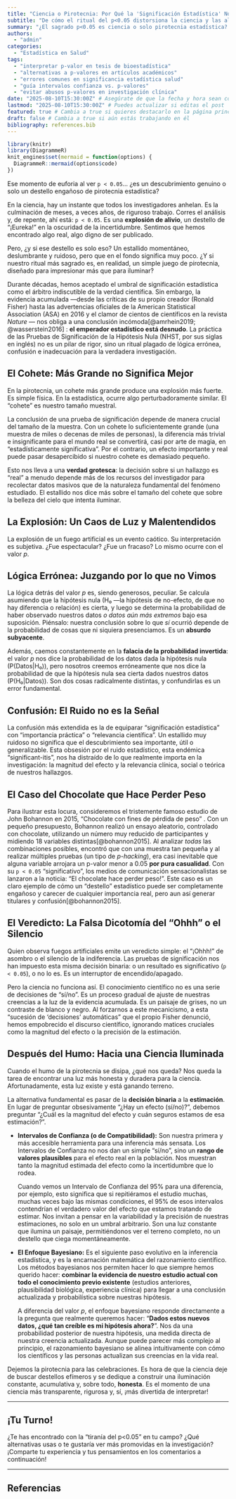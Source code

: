 ```yaml
---
title: "Ciencia o Pirotecnia: Por Qué la 'Significación Estadística' Nos Ciega con Falsos Destellos"
subtitle: "De cómo el ritual del p<0.05 distorsiona la ciencia y las alternativas que iluminan el camino real" # Subtítulo atractivo
summary: "¿El sagrado p<0.05 es ciencia o solo pirotecnia estadística? Crítica demoledora a la 'significación estadística': sus falacias lógicas, su confusión con la importancia real, y por qué los intervalos de compatibilidad y el enfoque bayesiano son la luz que necesitamos para una investigación más honesta y efectiva." # Resumen más contundente y con palabras clave
authors:
  - "admin"
categories:
  - "Estadística en Salud"
tags:
  - "interpretar p-valor en tesis de bioestadística"
  - "alternativas a p-valores en artículos académicos"
  - "errores comunes en significancia estadística salud"
  - "guía intervalos confianza vs. p-valores" 
  - "evitar abusos p-valores en investigación clínica"
date: "2025-08-10T15:30:00Z" # Asegúrate de que la fecha y hora sean correctas
lastmod: "2025-08-10T15:30:00Z" # Puedes actualizar si editas el post
featured: true # Cambia a true si quieres destacarlo en la página principal
draft: false # Cambia a true si aún estás trabajando en él
bibliography: references.bib
---
```


```r
library(knitr)
library(DiagrammeR)
knit_engines$set(mermaid = function(options) {
  DiagrammeR::mermaid(options$code)
})
```

Ese momento de euforia al ver `p < 0.05`... ¿es un descubrimiento genuino o solo un destello engañoso de pirotecnia estadística?

En la ciencia, hay un instante que todos los investigadores anhelan. Es la culminación de meses, a veces años, de riguroso trabajo. Corres el análisis y, de repente, ahí está: `p < 0.05`. Es una **explosión de alivio**, un destello de "¡Eureka!" en la oscuridad de la incertidumbre. Sentimos que hemos encontrado algo real, algo digno de ser publicado.

Pero, ¿y si ese destello es solo eso? Un estallido momentáneo, deslumbrante y ruidoso, pero que en el fondo significa muy poco. ¿Y si nuestro ritual más sagrado es, en realidad, un simple juego de pirotecnia, diseñado para impresionar más que para iluminar?

Durante décadas, hemos aceptado el umbral de significación estadística como el árbitro indiscutible de la verdad científica. Sin embargo, la evidencia acumulada —desde las críticas de su propio creador (Ronald Fisher) hasta las advertencias oficiales de la American Statistical Association (ASA) en 2016 y el clamor de cientos de científicos en la revista *Nature* — nos obliga a una conclusión incómoda[@amrhein2019; @wasserstein2016] : **el emperador estadístico está desnudo**. La práctica de las Pruebas de Significación de la Hipótesis Nula (NHST, por sus siglas en inglés) no es un pilar de rigor, sino un ritual plagado de lógica errónea, confusión e inadecuación para la verdadera investigación.

## El Cohete: Más Grande no Significa Mejor

En la pirotecnia, un cohete más grande produce una explosión más fuerte. Es simple física. En la estadística, ocurre algo perturbadoramente similar. El "cohete" es nuestro tamaño muestral.

La conclusión de una prueba de significación depende de manera crucial del tamaño de la muestra. Con un cohete lo suficientemente grande (una muestra de miles o decenas de miles de personas), la diferencia más trivial e insignificante para el mundo real se convertirá, casi por arte de magia, en "estadísticamente significativa". Por el contrario, un efecto importante y real puede pasar desapercibido si nuestro cohete es demasiado pequeño.

Esto nos lleva a una **verdad grotesca**: la decisión sobre si un hallazgo es "real" a menudo depende más de los recursos del investigador para recolectar datos masivos que de la naturaleza fundamental del fenómeno estudiado. El estallido nos dice más sobre el tamaño del cohete que sobre la belleza del cielo que intenta iluminar.

<!-- ```{r} -->

<!-- set.seed(123) -->

<!-- library(ggplot2) -->

<!-- effect <- 0.1 -->

<!-- sd <- 1 -->

<!-- N <- seq(20, 10000, by=50) -->

<!-- p_values <- sapply(N, function(n) { -->

<!--   t.test(rnorm(n, mean=effect, sd=sd), mu=0)$p.value -->

<!-- }) -->

<!-- data <- data.frame(N, p_values) -->

<!-- ggplot(data, aes(N, p_values)) + -->

<!--   geom_line() + -->

<!--   geom_hline(yintercept = 0.05, linetype = "dashed", color="red") + -->

<!--   labs(x = "Tamaño muestral (N)", y = "Valor p") + -->

<!--   theme_minimal() -->

<!-- ``` -->

<!-- Aquí iría tu gráfico explicativo del "Cohete (Tamaño Muestral)": -->

<!-- Un gráfico mostrando cómo un efecto trivial (ej: diferencia de 0.1 unidades) se vuelve "significativo" (p<0.05) a medida que N aumenta de 100 a 10,000. Puedes usar `ggplot2` en R para esto. -->

<!-- Ejemplo de código R (este no generaría un gráfico, solo un placeholder para tu referencia): -->

<!-- ```{r cohete_plot, echo=FALSE, fig.cap="Impacto del tamaño muestral en la significación estadística para un efecto constante."} -->

<!-- # Código para generar el gráfico de N vs p-valor -->

<!-- # plot(your_data$N, your_data$p_value, type="l", main="Cómo N afecta el p-valor", -->

<!-- #      xlab="Tamaño Muestral (N)", ylab="Valor p") -->

<!-- # abline(h=0.05, col="red", lty=2) -->

<!-- ``` -->

## La Explosión: Un Caos de Luz y Malentendidos

La explosión de un fuego artificial es un evento caótico. Su interpretación es subjetiva. ¿Fue espectacular? ¿Fue un fracaso? Lo mismo ocurre con el valor *p*.

## Lógica Errónea: Juzgando por lo que no Vimos

La lógica detrás del valor *p* es, siendo generosos, peculiar. Se calcula asumiendo que la hipótesis nula (H₀ —la hipótesis de no-efecto, de que no hay diferencia o relación) es cierta, y luego se determina la probabilidad de haber observado nuestros datos *o datos aún más extremos* bajo esa suposición. Piénsalo: nuestra conclusión sobre lo que *sí* ocurrió depende de la probabilidad de cosas que ni siquiera presenciamos. Es un **absurdo subyacente**.

Además, caemos constantemente en la **falacia de la probabilidad invertida**: el valor *p* nos dice la probabilidad de los datos dada la hipótesis nula (P(Datos\|H₀)), pero nosotros creemos erróneamente que nos dice la probabilidad de que la hipótesis nula sea cierta dados nuestros datos (P(H₀\|Datos)). Son dos cosas radicalmente distintas, y confundirlas es un error fundamental.

<!-- <!-- Aquí iría tu diagrama de flujo simple o tabla comparativa para "Confusión P(D|H) vs P(H|D)": -->

<!-- Puedes usarmermaid para diagramas simples en RMarkdown o una tabla Markdown para la comparación. -->

<!-- Ejemplo de código mermaid (necesitarías `config: {mermaid: {sequence: {diagramMarginX: 10}}}` en el YAML para que funcione): -->

## Confusión: El Ruido no es la Señal

La confusión más extendida es la de equiparar "significación estadística" con "importancia práctica" o "relevancia científica". Un estallido muy ruidoso no significa que el descubrimiento sea importante, útil o generalizable. Esta obsesión por el ruido estadístico, esta endémica "significant-itis", nos ha distraído de lo que realmente importa en la investigación: la magnitud del efecto y la relevancia clínica, social o teórica de nuestros hallazgos.

## El Caso del Chocolate que Hace Perder Peso

Para ilustrar esta locura, consideremos el tristemente famoso estudio de John Bohannon en 2015, "Chocolate con fines de pérdida de peso" . Con un pequeño presupuesto, Bohannon realizó un ensayo aleatorio, controlado con chocolate, utilizando un número muy reducido de participantes y midiendo 18 variables distintas[@bohannon2015]. Al analizar *todas* las combinaciones posibles, encontró que con una muestra tan pequeña y al realizar múltiples pruebas (un tipo de *p-hacking*), era casi inevitable que alguna variable arrojara un p-valor menor a 0.05 **por pura casualidad**. Con su `p < 0.05` "significativo", los medios de comunicación sensacionalistas se lanzaron a la noticia: "El chocolate hace perder peso!". Este caso es un claro ejemplo de cómo un "destello" estadístico puede ser completamente engañoso y carecer de cualquier importancia real, pero aun así generar titulares y confusión[@bohannon2015].

## El Veredicto: La Falsa Dicotomía del "Ohhh" o el Silencio

Quien observa fuegos artificiales emite un veredicto simple: el "¡Ohhh!" de asombro o el silencio de la indiferencia. Las pruebas de significación nos han impuesto esta misma decisión binaria: o un resultado es significativo (`p < 0.05`), o no lo es. Es un interruptor de encendido/apagado.

Pero la ciencia no funciona así. El conocimiento científico no es una serie de decisiones de "sí/no". Es un proceso gradual de ajuste de nuestras creencias a la luz de la evidencia acumulada. Es un paisaje de grises, no un contraste de blanco y negro. Al forzarnos a este mecanicismo, a esta "sucesión de 'decisiones' automáticas" que el propio Fisher denunció, hemos empobrecido el discurso científico, ignorando matices cruciales como la magnitud del efecto o la precisión de la estimación.

## Después del Humo: Hacia una Ciencia Iluminada

Cuando el humo de la pirotecnia se disipa, ¿qué nos queda? Nos queda la tarea de encontrar una luz más honesta y duradera para la ciencia. Afortunadamente, esta luz existe y está ganando terreno.

La alternativa fundamental es pasar de la **decisión binaria** a la **estimación**. En lugar de preguntar obsesivamente "¿Hay un efecto (sí/no)?", debemos preguntar "¿Cuál es la magnitud del efecto y cuán seguros estamos de esa estimación?".

-   **Intervalos de Confianza (o de Compatibilidad):** Son nuestra primera y más accesible herramienta para una inferencia más sensata. Los Intervalos de Confianza no nos dan un simple "sí/no", sino un **rango de valores plausibles** para el efecto real en la población. Nos muestran tanto la magnitud estimada del efecto como la incertidumbre que lo rodea.

    Cuando vemos un Intervalo de Confianza del 95% para una diferencia, por ejemplo, esto significa que si repitiéramos el estudio muchas, muchas veces bajo las mismas condiciones, el 95% de esos intervalos contendrían el verdadero valor del efecto que estamos tratando de estimar. Nos invitan a pensar en la variabilidad y la precisión de nuestras estimaciones, no solo en un umbral arbitrario. Son una luz constante que ilumina un paisaje, permitiéndonos ver el terreno completo, no un destello que ciega momentáneamente.

<!-- <!-- Aquí iría tu gráfico de "Intervalos de Confianza/Compatibilidad": -->

<!-- Un gráfico con varios ICs superpuestos (algunos estrechos, otros anchos, algunos cruzando cero, otros no) para ilustrar que muestran magnitud *e* incertidumbre, no solo "sí/no". -->

<!-- ```{r ic_plot, echo=FALSE, fig.cap="Visualización de Intervalos de Confianza: Magnitud y Incertidumbre."} -->

<!-- # Código para generar el gráfico de ICs -->

<!-- # library(ggplot2) -->

<!-- # data.frame( -->

<!-- #   Effect = c(0.5, 1.2, -0.3, 0.8), -->

<!-- #   Lower = c(0.1, 0.8, -0.7, 0.2), -->

<!-- #   Upper = c(0.9, 1.6, 0.1, 1.4) -->

<!-- # ) %>% -->

<!-- #   ggplot(aes(y = factor(1:4), x = Effect, xmin = Lower, xmax = Upper)) + -->

<!-- #   geom_point() + geom_errorbarh(height = 0.2) + -->

<!-- #   geom_vline(xintercept = 0, linetype = "dashed", color = "grey") + -->

<!-- #   labs(x = "Magnitud del Efecto", y = "Estudio") + -->

<!-- #   theme_minimal() -->

<!-- ``` -->

<!-- -->

-   **El Enfoque Bayesiano:** Es el siguiente paso evolutivo en la inferencia estadística, y es la encarnación matemática del razonamiento científico. Los métodos bayesianos nos permiten hacer lo que siempre hemos querido hacer: **combinar la evidencia de nuestro estudio actual con todo el conocimiento previo existente** (estudios anteriores, plausibilidad biológica, experiencia clínica) para llegar a una conclusión actualizada y probabilística sobre nuestras hipótesis.

    A diferencia del valor *p*, el enfoque bayesiano responde directamente a la pregunta que realmente queremos hacer: "**Dados estos nuevos datos, ¿qué tan creíble es mi hipótesis ahora?**". Nos da una probabilidad posterior de nuestra hipótesis, una medida directa de nuestra creencia actualizada. Aunque puede parecer más complejo al principio, el razonamiento bayesiano se alinea intuitivamente con cómo los científicos y las personas actualizan sus creencias en la vida real.

Dejemos la pirotecnia para las celebraciones. Es hora de que la ciencia deje de buscar destellos efímeros y se dedique a construir una iluminación constante, acumulativa y, sobre todo, **honesta**. Es el momento de una ciencia más transparente, rigurosa y, sí, ¡más divertida de interpretar!

------------------------------------------------------------------------

## ¡Tu Turno!

¿Te has encontrado con la "tiranía del p\<0.05" en tu campo? ¿Qué alternativas usas o te gustaría ver más promovidas en la investigación? ¡Comparte tu experiencia y tus pensamientos en los comentarios a continuación!

------------------------------------------------------------------------

## Referencias
